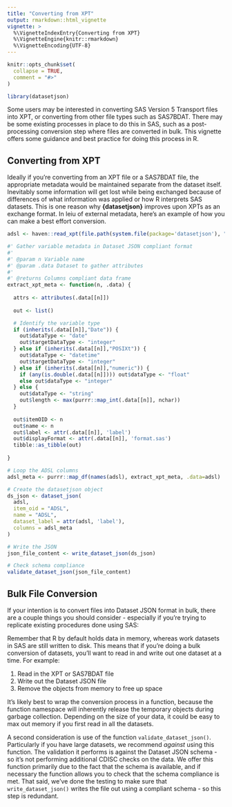 ```yaml
---
title: "Converting from XPT"
output: rmarkdown::html_vignette
vignette: >
  %\VignetteIndexEntry{Converting from XPT}
  %\VignetteEngine{knitr::rmarkdown}
  %\VignetteEncoding{UTF-8}
---
```


```r
knitr::opts_chunk$set(
  collapse = TRUE,
  comment = "#>"
)
```

```r
library(datasetjson)
```

Some users may be interested in converting SAS Version 5 Transport files into XPT, or converting from other file types such as SAS7BDAT. There may be some existing processes in place to do this in SAS, such as a post-processing conversion step where files are converted in bulk. This vignette offers some guidance and best practice for doing this process in R. 

## Converting from XPT

Ideally if you're converting from an XPT file or a SAS7BDAT file, the appropriate metadata would be maintained separate from the dataset itself. Inevitably some information will get lost while being exchanged because of differences of what information was applied or how R interprets SAS datasets. This is one reason why **{datasetjson}** improves upon XPTs as an exchange format. In leiu of external metadata, here's an example of how you can make a best effort conversion.

```r
adsl <- haven::read_xpt(file.path(system.file(package='datasetjson'), "adsl.xpt"))

#' Gather variable metadata in Dataset JSON compliant format
#'
#' @param n Variable name
#' @param .data Dataset to gather attributes
#'
#' @returns Columns compliant data frame
extract_xpt_meta <- function(n, .data) {
  
  attrs <- attributes(.data[[n]])
  
  out <- list()

  # Identify the variable type
  if (inherits(.data[[n]],"Date")) {
    out$dataType <- "date"
    out$targetDataType <- "integer"
  } else if (inherits(.data[[n]],"POSIXt")) {
    out$dataType <- "datetime"
    out$targetDataType <- "integer"
  } else if (inherits(.data[[n]],"numeric")) {
    if (any(is.double(.data[[n]]))) out$dataType <- "float"
    else out$dataType <- "integer"
  } else {
    out$dataType <- "string"
    out$length <- max(purrr::map_int(.data[[n]], nchar))
  }
  
  out$itemOID <- n
  out$name <- n
  out$label <- attr(.data[[n]], 'label')
  out$displayFormat <- attr(.data[[n]], 'format.sas')
  tibble::as_tibble(out)
  
}

# Loop the ADSL columns
adsl_meta <- purrr::map_df(names(adsl), extract_xpt_meta, .data=adsl)

# Create the datasetjson object
ds_json <- dataset_json(
  adsl, 
  item_oid = "ADSL",
  name = "ADSL",
  dataset_label = attr(adsl, 'label'),
  columns = adsl_meta
)

# Write the JSON
json_file_content <- write_dataset_json(ds_json)

# Check schema compliance
validate_dataset_json(json_file_content)

```

## Bulk File Conversion

If your intention is to convert files into Dataset JSON format in bulk, there are a couple things you should consider - especially if you're trying to replicate existing procedures done using SAS:

Remember that R by default holds data in memory, whereas work datasets in SAS are still written to disk. This means that if you're doing a bulk conversion of datasets, you'll want to read in and write out one dataset at a time. For example:

1. Read in the XPT or SAS7BDAT file
2. Write out the Dataset JSON file
3. Remove the objects from memory to free up space

It's likely best to wrap the conversion process in a function, because the function namespace will inherently release the temporary objects during garbage collection. Depending on the size of your data, it could be easy to max out memory if you first read in all the datasets.

A second consideration is use of the function `validate_dataset_json()`. Particularly if you have large datasets, we recommend _against_ using this function. The validation it performs is against the Dataset JSON schema - so it's not performing additional CDISC checks on the data. We offer this function primarily due to the fact that the schema is available, and if necessary the function allows you to check that the schema compliance is met. That said, we've done the testing to make sure that `write_dataset_json()` writes the file out using a compliant schema - so this step is redundant. 

